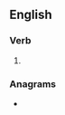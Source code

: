 ==English==

===Verb===
{{head|en|verb form}}

# {{en-past of|phrensy}}

===Anagrams===
* {{anagrams|en|a=deehinprs|insphered}}